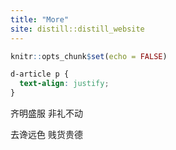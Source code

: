 ```yaml
---
title: "More"
site: distill::distill_website
---
```


```r
knitr::opts_chunk$set(echo = FALSE)
```

```css
d-article p {
  text-align: justify;
}
```

齐明盛服 非礼不动

去谗远色 贱货贵德